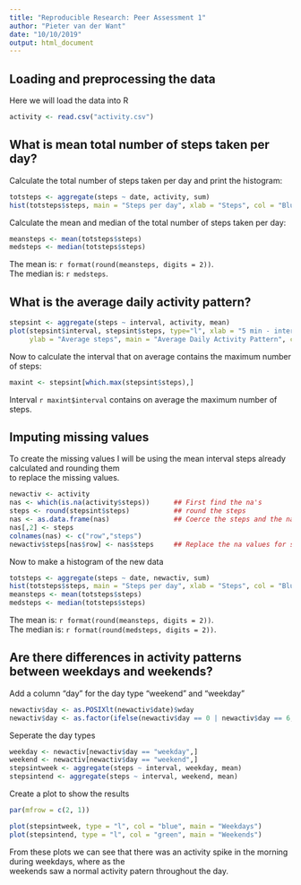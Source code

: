 ```yaml
---
title: "Reproducible Research: Peer Assessment 1"
author: "Pieter van der Want"
date: "10/10/2019"
output: html_document
---
```


## Loading and preprocessing the data

Here we will load the data into R
```r
activity <- read.csv("activity.csv")
```

## What is mean total number of steps taken per day?  

Calculate the total number of steps taken per day and print the histogram:
```r
totsteps <- aggregate(steps ~ date, activity, sum)
hist(totsteps$steps, main = "Steps per day", xlab = "Steps", col = "Blue", breaks = 8)
```

Calculate the mean and median of the total number of steps taken per day:
```r
meansteps <- mean(totsteps$steps)
medsteps <- median(totsteps$steps)
```

The mean is: `r format(round(meansteps, digits = 2))`.  
The median is: `r medsteps`.

## What is the average daily activity pattern?

```r
stepsint <- aggregate(steps ~ interval, activity, mean)
plot(stepsint$interval, stepsint$steps, type="l", xlab = "5 min - interval", 
     ylab = "Average steps", main = "Average Daily Activity Pattern", col = "Blue")
```

Now to calculate the interval that on average contains the maximum number of steps:
```r
maxint <- stepsint[which.max(stepsint$steps),]
```

Interval `r maxint$interval` contains on average the maximum number of steps.

## Imputing missing values

To create the missing values I will be using the mean interval steps already calculated and rounding them  
to replace the missing values.
```r
newactiv <- activity
nas <- which(is.na(activity$steps))      ## First find the na's
steps <- round(stepsint$steps)           ## round the steps
nas <- as.data.frame(nas)                ## Coerce the steps and the na positions
nas[,2] <- steps
colnames(nas) <- c("row","steps")
newactiv$steps[nas$row] <- nas$steps     ## Replace the na values for steps with rounded steps
```

Now to make a histogram of the new data
```r
totsteps <- aggregate(steps ~ date, newactiv, sum)
hist(totsteps$steps, main = "Steps per day", xlab = "Steps", col = "Blue", breaks = 8)
meansteps <- mean(totsteps$steps)
medsteps <- median(totsteps$steps)
```

The mean is: `r format(round(meansteps, digits = 2))`.  
The median is: `r format(round(medsteps, digits = 2))`.

## Are there differences in activity patterns between weekdays and weekends?

Add a column "day" for the day type "weekend" and "weekday"
```r
newactiv$day <- as.POSIXlt(newactiv$date)$wday
newactiv$day <- as.factor(ifelse(newactiv$day == 0 | newactiv$day == 6, "weekend", "weekday"))
```

Seperate the day types
```r
weekday <- newactiv[newactiv$day == "weekday",]
weekend <- newactiv[newactiv$day == "weekend",]
stepsintweek <- aggregate(steps ~ interval, weekday, mean)
stepsintend <- aggregate(steps ~ interval, weekend, mean)
```

Create a plot to show the results
```r
par(mfrow = c(2, 1))

plot(stepsintweek, type = "l", col = "blue", main = "Weekdays")
plot(stepsintend, type = "l", col = "green", main = "Weekends")
```

From these plots we can see that there was an activity spike in the morning during weekdays, where as the  
weekends saw a normal activity patern throughout the day.